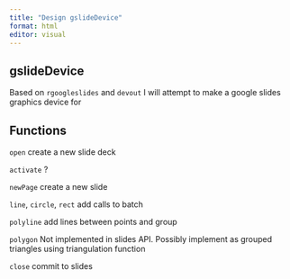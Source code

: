 ```yaml
---
title: "Design gslideDevice"
format: html
editor: visual
---
```


## gslideDevice

Based on `rgoogleslides` and `devout` I will attempt to make a google slides graphics device for

## Functions

`open` create a new slide deck

`activate` ?

`newPage` create a new slide

`line`, `circle`, `rect` add calls to batch

`polyline` add lines between points and group

`polygon` Not implemented in slides API. Possibly implement as grouped triangles using triangulation function

`close` commit to slides
